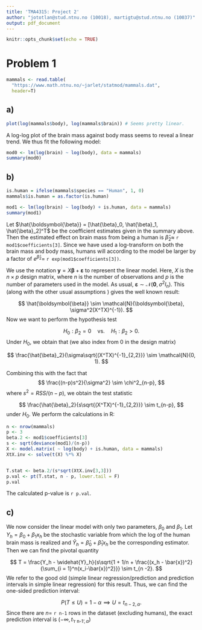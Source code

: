 ```yaml
---
title: 'TMA4315: Project 2'
author: "jototlan@stud.ntnu.no (10018), martigtu@stud.ntnu.no (10037)"
output: pdf_document
---
```


```r
knitr::opts_chunk$set(echo = TRUE)
```

# Problem 1
```r
mammals <- read.table(
  "https://www.math.ntnu.no/~jarlet/statmod/mammals.dat",
  header=T)
```

## a)
```r
plot(log(mammals$body), log(mammals$brain)) # Seems pretty linear.
```


A log-log plot of the brain mass against body mass seems to reveal a linear trend. We thus fit the following model:

```r
mod0 <- lm(log(brain) ~ log(body), data = mammals)
summary(mod0)
```

## b)

```r
is.human = ifelse(mammals$species == "Human", 1, 0)
mammals$is.human = as.factor(is.human)

mod1 <- lm(log(brain) ~ log(body) + is.human, data = mammals)
summary(mod1)
```
Let $\hat{\boldsymbol{\beta}} = [\hat{\beta}_0, \hat{\beta}_1, \hat{\beta}_2]^T$ be the coefficient estimates given in the summary above. Then the estimated effect on brain mass from being a human is $\hat{\beta}_2 \approx$ `r mod1$coefficients[3]`. Since we have used a log-transform on both the brain mass and body mass, humans will according to the model be larger by a factor of $e^{\hat{\beta}_2} =$ `r exp(mod1$coefficients[3])`.

We use the notation $\boldsymbol{y} = X\boldsymbol{\beta} + \boldsymbol{\varepsilon}$ to represent the linear model. Here, $X$ is the $n \times p$ design matrix, where $n$ is the number of observations and $p$ is the number of parameters used in the model. As usual, $\boldsymbol{\varepsilon} \sim \mathcal{N}(\boldsymbol{0}, \sigma^2 I_n)$. This (along with the other usual assumptions \textcolor{red}{how much detail is required here??}) gives the well known result:

$$
\hat{\boldsymbol{\beta}} \sim \mathcal{N}(\boldsymbol{\beta}, \sigma^2(X^TX)^{-1}).
$$
Now we want to perform the hypothesis test

$$
H_0: \beta_2 = 0 \quad \text{vs.} \quad H_1: \beta_2 > 0.
$$
Under $H_0$, we obtain that (we also index from 0 in the design matrix)

$$
\frac{\hat{\beta}_2}{\sigma\sqrt{(X^TX)^{-1}_{2,2}}} \sim \mathcal{N}(0, 1).
$$

Combining this with the fact that 
$$
\frac{(n-p)s^2}{\sigma^2} \sim \chi^2_{n-p},
$$
where $s^2 = RSS/(n-p)$, we obtain the test statistic

$$
\frac{\hat{\beta}_2}{s\sqrt{(X^TX)^{-1}_{2,2}}} \sim t_{n-p},
$$
under $H_0$. We perform the calculations in R:
```r
n <- nrow(mammals)
p <- 3
beta.2 <- mod1$coefficients[3]
s <- sqrt(deviance(mod1)/(n-p))
X <- model.matrix( ~ log(body) + is.human, data = mammals)
XtX.inv <- solve(t(X) %*% X)


T.stat <- beta.2/(s*sqrt(XtX.inv[3,3]))
p.val <- pt(T.stat, n - p, lower.tail = F)
p.val
```
The calculated p-value is `r p.val`.

## c)

We now consider the linear model with only two parameters, $\beta_0$ and $\beta_1$. Let $Y_h = \beta_0 + \beta_1 x_h$ be the stochastic variable from which the log of the human brain mass is realized and $\widehat{Y}_h = \hat{\beta}_0 + \hat{\beta}_1x_h$ be the corresponding estimator. Then we can find the pivotal quantity

$$
T = \frac{Y_h - \widehat{Y}_h}{s\sqrt{1 + 1/n + \frac{(x_h - \bar{x})^2}{\sum_{i = 1}^n(x_i-\bar{x})^2}}} \sim t_{n -2}.
$$
We refer to the good old [\textcolor{blue}{subject-pages}](https://tma4245.math.ntnu.no) (simple linear regression/prediction and prediction intervals in simple linear regression) for this result. Thus, we can find the one-sided prediction interval:

$$
P(T \le U) = 1 - \alpha \implies U = t_{n-2, \alpha}.
$$
Since there are $n =$ `r n-1` rows in the dataset (excluding humans), the exact prediction interval is $(-\infty, t_{\text{`r n-1`}, \alpha})$
